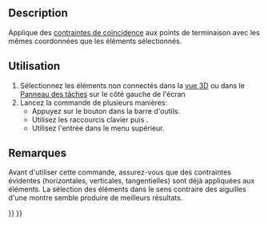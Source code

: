 <languages/>

{{Docnav/fr
|
|
|[[Sketcher_Workbench/fr|Sketcher]]
|IconL=
|IconR=
|IconC=Workbench_Sketcher.svg
}}

{{VeryImportantMessage|Cet outil est obsolète, il ne sera plus disponible dans ({{VersionPlus/fr|0.21}}). Utiliser plutôt [[Sketcher_ValidateSketch/fr|Sketcher Valider une esquisse]]}}

{{GuiCommand/fr
|Name=Sketcher ConnectLines
|Name/fr=Sketcher Raccorder des arêtes
|MenuLocation=Esquisse → Outils d'esquisse → Raccorder les arêtes
|Workbenches=[[Sketcher Workbench/fr|Sketcher]]
|Shortcut={{KEY|Z}} {{KEY|J}}
|Version=0.15
|SeeAlso=[[Sketcher_ConstrainCoincident/fr|Sketcher Contrainte de coïncidence]]
}}

==Description==

Applique des [[Sketcher_ConstrainCoincident/fr|contraintes de coïncidence]] aux points de terminaison avec les mêmes coordonnées que les éléments sélectionnés.

<span id="Usage"></span>
==Utilisation==

# Sélectionnez les éléments non connectés dans la [[3D_view/fr|vue 3D]] ou dans le [[Task_Panel/fr|Panneau des tâches]] sur le côté gauche de l'écran
# Lancez la commande de plusieurs manières: 
#* Appuyez sur le bouton {{Button|[[File:Sketcher_ConnectLines.svg|16px]] [[Sketcher_ConnectLines/fr|Raccorder les arêtes ]]}} dans la barre d'outils.
#* Utilisez les raccourcis clavier {{KEY|Z}} puis {{KEY|J}}.
#* Utilisez l'entrée {{MenuCommand|Esquisse → Outils d'esquisse → [[File:Sketcher_ConnectLines.svg|16px]] Raccorder les arêtes}} dans le menu supérieur.

<span id="Notes"></span>
==Remarques==

Avant d'utiliser cette commande, assurez-vous que des contraintes évidentes (horizontales, verticales, tangentielles) sont déjà appliquées aux éléments.
La sélection des éléments dans le sens contraire des aiguilles d'une montre semble produire de meilleurs résultats.


{{Docnav/fr
|
|
|[[Sketcher_Workbench/fr|Sketcher]]
|IconL=
|IconR=
|IconC=Workbench_Sketcher.svg
}}

{{Sketcher_Tools_navi{{#translation:}}}}
{{Userdocnavi{{#translation:}}}}